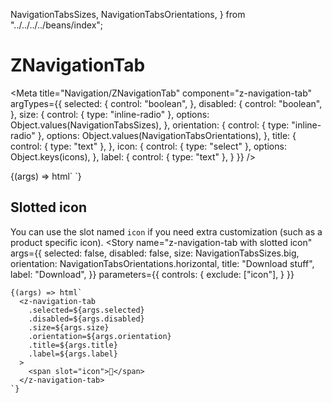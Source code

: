   NavigationTabsSizes,
  NavigationTabsOrientations,
} from "../../../../beans/index";

# ZNavigationTab

<Meta
  title="Navigation/ZNavigationTab"
  component="z-navigation-tab"
  argTypes={{
    selected: {
      control: "boolean",
    },
    disabled: {
      control: "boolean",
    },
    size: {
      control: { type: "inline-radio" },
      options: Object.values(NavigationTabsSizes),
    },
    orientation: {
      control: { type: "inline-radio" },
      options: Object.values(NavigationTabsOrientations),
    },
    title: {
      control: { type: "text" },
    },
    icon: {
      control: { type: "select" },
      options: Object.keys(icons),
    },
    label: {
      control: { type: "text" },
    }
  }}
/>

<Canvas>
  <Story
    name="z-navigation-tab"
    args={{
      selected: false,
      disabled: false,
      size: NavigationTabsSizes.big,
      orientation: NavigationTabsOrientations.horizontal,
      title: "Download stuff",
      icon: "download",
      label: "Download",
    }}
  >
    {(args) => html`
      <z-navigation-tab
        .selected=${args.selected}
        .disabled=${args.disabled}
        .size=${args.size}
        .orientation=${args.orientation}
        .title=${args.title}
        .icon=${args.icon}
        .label=${args.label}
      ></z-navigation-tab>
    `}
  </Story>
</Canvas>

## Slotted icon
You can use the slot named `icon` if you need extra customization (such as a product specific icon).
<Canvas>
  <Story
    name="z-navigation-tab with slotted icon"
    args={{
      selected: false,
      disabled: false,
      size: NavigationTabsSizes.big,
      orientation: NavigationTabsOrientations.horizontal,
      title: "Download stuff",
      label: "Download",
    }}
    parameters={{
      controls: {
        exclude: ["icon"],
      }
    }}
  >
    {(args) => html`
      <z-navigation-tab
        .selected=${args.selected}
        .disabled=${args.disabled}
        .size=${args.size}
        .orientation=${args.orientation}
        .title=${args.title}
        .label=${args.label}
      >
        <span slot="icon">🧩</span>
      </z-navigation-tab>
    `}
  </Story>
</Canvas>

<ArgsTable of="z-navigation-tab" />
